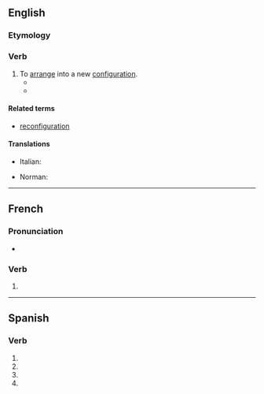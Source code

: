 {{also|reconfiguré}}
==English==

===Etymology===
{{prefix|en|re|configure}}

===Verb===
{{en-verb}}

# To [[arrange]] into a new [[configuration]].
#* {{quote-journal|en|date=2013-05-17
|author=George Monbiot|authorlink=George Monbiot
|title=Money just makes the rich suffer
|volume=188|issue=23|page=19
|magazine={{w|The Guardian Weekly}}
|url=http://www.guardian.co.uk/commentisfree/2013/may/06/politics-envy-keenest-rich
|passage=In order to grant the rich these pleasures, the social contract is '''reconfigured'''. The welfare state is dismantled. Essential public services are cut so that the rich may pay less tax.&nbsp;[&hellip;]}}
#* {{quote-journal|en|date=2021 December 15|author=Robin Leleux|title=Awards honour the best restoration projects: The Greater Anglia Award for the Best Entry for 2021: Derry|journal=RAIL|issue=946|page=54|text=Terrorist bombing in the 1970s wrecked this area, [...]. Now, more than 30 years on, Translink has been able to capitalise on the upswing in rail use to '''reconfigure''' the station as the North West Multimodal Transport Hub.}} 

====Related terms====
* [[reconfiguration]]

====Translations====
{{trans-top|arrange in a new configuration}}
* Italian: {{t|it|riconfigurare}}
{{trans-mid}}
* Norman: {{t|nrf|èrconfidguther}}
{{trans-bottom}}

----

==French==

===Pronunciation===
* {{homophones|fr|reconfigurent|reconfigures}}

===Verb===
{{head|fr|verb form}}

# {{inflection of|fr|reconfigurer||1//3|s|pres|ind//sub|;|2|s|impr}}

----

==Spanish==

===Verb===
{{head|es|verb form}}

# {{es-verb form of|ending=ar|mood=subjunctive|tense=present|pers=1|number=singular|reconfigurar}}
# {{es-verb form of|ending=ar|mood=subjunctive|tense=present|pers=2|formal=yes|number=singular|reconfigurar}}
# {{es-verb form of|ending=ar|mood=subjunctive|tense=present|pers=3|number=singular|reconfigurar}}
# {{es-verb form of|ending=ar|mood=imperative|pers=2|formal=yes|number=singular|reconfigurar}}